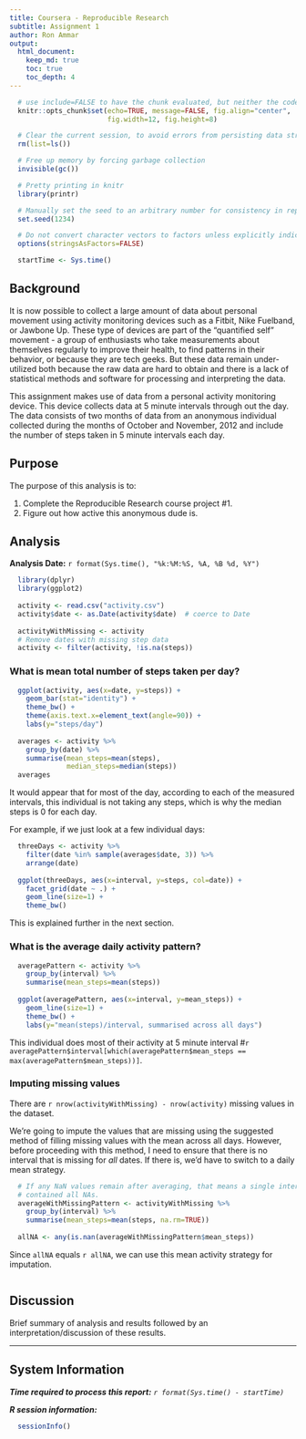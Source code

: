 ---
title: Coursera - Reproducible Research
subtitle: Assignment 1
author: Ron Ammar
output: 
  html_document:
    keep_md: true
    toc: true
    toc_depth: 4
---

```{r global_options, include=FALSE}
  # use include=FALSE to have the chunk evaluated, but neither the code nor its output displayed.
  knitr::opts_chunk$set(echo=TRUE, message=FALSE, fig.align="center",
                        fig.width=12, fig.height=8)
```

```{r}
  # Clear the current session, to avoid errors from persisting data structures
  rm(list=ls())

  # Free up memory by forcing garbage collection
  invisible(gc())

  # Pretty printing in knitr
  library(printr)

  # Manually set the seed to an arbitrary number for consistency in reports
  set.seed(1234)

  # Do not convert character vectors to factors unless explicitly indicated
  options(stringsAsFactors=FALSE)

  startTime <- Sys.time()
```

## Background

It is now possible to collect a large amount of data about personal movement using activity monitoring devices such as a Fitbit, Nike Fuelband, or Jawbone Up. These type of devices are part of the "quantified self" movement - a group of enthusiasts who take measurements about themselves regularly to improve their health, to find patterns in their behavior, or because they are tech geeks. But these data remain under-utilized both because the raw data are hard to obtain and there is a lack of statistical methods and software for processing and interpreting the data.

This assignment makes use of data from a personal activity monitoring device. This device collects data at 5 minute intervals through out the day. The data consists of two months of data from an anonymous individual collected during the months of October and November, 2012 and include the number of steps taken in 5 minute intervals each day.

## Purpose

The purpose of this analysis is to:

1. Complete the Reproducible Research course project #1.
2. Figure out how active this anonymous dude is.

## Analysis

**Analysis Date:** `r format(Sys.time(), "%k:%M:%S, %A, %B %d, %Y")` 

```{r}
  library(dplyr)
  library(ggplot2)
  
  activity <- read.csv("activity.csv")
  activity$date <- as.Date(activity$date)  # coerce to Date
  
  activityWithMissing <- activity
  # Remove dates with missing step data
  activity <- filter(activity, !is.na(steps))
```

### What is mean total number of steps taken per day?

```{r}
  ggplot(activity, aes(x=date, y=steps)) +
    geom_bar(stat="identity") + 
    theme_bw() + 
    theme(axis.text.x=element_text(angle=90)) +
    labs(y="steps/day")
  
  averages <- activity %>%
    group_by(date) %>%
    summarise(mean_steps=mean(steps),
              median_steps=median(steps))
  averages
```

It would appear that for most of the day, according to each of the measured intervals, this individual is not taking any steps, which is why the median steps is 0 for each day.

For example, if we just look at a few individual days:

```{r}
  threeDays <- activity %>%
    filter(date %in% sample(averages$date, 3)) %>%
    arrange(date)
  
  ggplot(threeDays, aes(x=interval, y=steps, col=date)) +
    facet_grid(date ~ .) +
    geom_line(size=1) +
    theme_bw()
```

This is explained further in the next section.

### What is the average daily activity pattern?

```{r}
  averagePattern <- activity %>%
    group_by(interval) %>%
    summarise(mean_steps=mean(steps))
  
  ggplot(averagePattern, aes(x=interval, y=mean_steps)) +
    geom_line(size=1) +
    theme_bw() +
    labs(y="mean(steps)/interval, summarised across all days")
```

This individual does most of their activity at 5 minute interval #`r averagePattern$interval[which(averagePattern$mean_steps == max(averagePattern$mean_steps))]`.

### Imputing missing values

There are `r nrow(activityWithMissing) - nrow(activity)` missing values in the dataset.

We're going to impute the values that are missing using the suggested method of filling missing values with the mean across all days. However, before proceeding with this method, I need to ensure that there is no interval that is missing for *all* dates. If there is, we'd have to switch to a daily mean strategy.

```{r}
  # If any NaN values remain after averaging, that means a single interval
  # contained all NAs.
  averageWithMissingPattern <- activityWithMissing %>%
    group_by(interval) %>%
    summarise(mean_steps=mean(steps, na.rm=TRUE))
  
  allNA <- any(is.nan(averageWithMissingPattern$mean_steps))
```

Since `allNA` equals ``r allNA``, we can use this mean activity strategy for imputation.

```{r}
```

## Discussion

Brief summary of analysis and results followed by an interpretation/discussion of these results.

------

## System Information

***Time required to process this report:*** *`r format(Sys.time() - startTime)`*

***R session information:***

```{r, echo_session_info}
  sessionInfo()
```